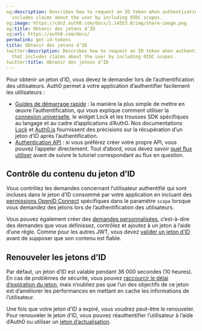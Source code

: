 ```yaml
---
og:description: Describes how to request an ID token when authenticating users that
  includes claims about the user by including OIDC scopes.
og:image: https://cdn2.auth0.com/docs/1.14553.0/img/share-image.png
og:title: Obtenir des jetons d’ID
og:url: https://auth0.com/docs/
permalink: get-id-tokens
title: Obtenir des jetons d’ID
twitter:description: Describes how to request an ID token when authenticating users
  that includes claims about the user by including OIDC scopes.
twitter:title: Obtenir des jetons d’ID
---
```


Pour obtenir un jeton d’ID, vous devez le demander lors de l’authentification des utilisateurs. Auth0 permet à votre application d’authentifier facilement les utilisateurs :

* [Guides de démarrage rapide](/quickstarts) : la manière la plus simple de mettre en œuvre l’authentification, qui vous explique comment utiliser la [connexion universelle](/login/universal-login), le widget Lock et les trousses SDK spécifiques au langage et au cadre d’applications d’Auth0. Nos documentations [Lock](/libraries/lock) et [Auth0.js](/libraries/auth0js) fournissent des précisions sur la récupération d’un jeton d’ID après l’authentification.
* [Authentication API](/api/authentication) : si vous préférez créer votre propre API, vous pouvez l’appeler directement. Tout d’abord, vous devez savoir [quel flux utiliser](/login/flows/which-oauth-2-0-flow-should-i-use) avant de suivre le tutoriel correspondant au flux en question.

## Contrôle du contenu du jeton d’ID

Vous contrôlez les demandes concernant l’utilisateur authentifié qui sont incluses dans le jeton d’ID consommé par votre application en incluant des [permissions OpenID Connect](/apis/scopes/openid-connect-scopes) spécifiques dans le paramètre `scope` lorsque vous demandez des jetons lors de l’authentification des utilisateurs.

Vous pouvez également créer des [demandes personnalisées](/security/tokens/json-web-tokens/json-web-token-claims), c’est-à-dire des demandes que vous définissez, contrôlez et ajoutez à un jeton à l’aide d’une règle. Comme pour les autres JWT, vous devez [valider un jeton d’ID](/security/tokens/id-tokens/validate-id-tokens) avant de supposer que son contenu est fiable.

## Renouveler les jetons d’ID

Par défaut, un jeton d’ID est valable pendant 36 000 secondes (10 heures). En cas de problèmes de sécurité, vous pouvez [raccourcir le délai d’expiration du jeton](/security/tokens/id-tokens/update-id-token-lifetime), mais n’oubliez pas que l’un des objectifs de ce jeton est d’améliorer les performances en mettant en cache les informations de l’utilisateur.

Une fois que votre jeton d’ID a expiré, vous voudrez peut-être le renouveler. Pour renouveler le jeton d’ID, vous pouvez réauthentifier l’utilisateur à l’aide d’Auth0 ou utiliser un [jeton d’actualisation](/security/tokens/refresh-tokens).